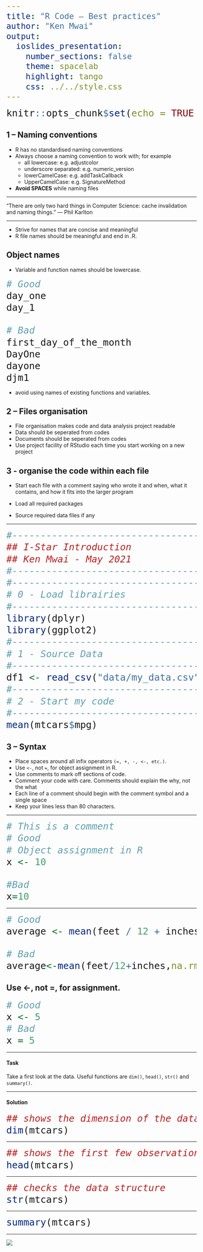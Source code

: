 ```yaml
---
title: "R Code – Best practices"
author: "Ken Mwai"
output: 
  ioslides_presentation:
    number_sections: false
    theme: spacelab
    highlight: tango
    css: ../../style.css
---
```


<style type="text/css">
body, td {
   font-size: 14px;
}
code.r{
  font-size: 25px;
}
pre {
  font-size: 25px
}

slides > slide:not(.nobackground):after {
  content: ""
}
</style>


```r
knitr::opts_chunk$set(echo = TRUE , fig.align = 'center')
```

## 1 – Naming conventions

- R has no standardised naming conventions
- Always choose a naming convention to work with; for example
  - all lowercase: e.g. adjustcolor
  - underscore separated: e.g. numeric_version
  - lowerCamelCase: e.g. addTaskCallback
  - UpperCamelCase: e.g. SignatureMethod
- **Avoid SPACES** while naming files 

***

“There are only two hard things in Computer Science: cache invalidation and naming things.” — Phil Karlton
  
***

- Strive for names that are concise and meaningful
- R file names should be meaningful and end in .R.

## Object names

- Variable and function names should be lowercase. 

```r
# Good
day_one
day_1

# Bad
first_day_of_the_month
DayOne
dayone
djm1
```

- avoid using names of existing functions and variables.

## 2 – Files organisation

- File organisation makes code and data analysis project readable
- Data should be seperated from codes
- Documents should be seperated from codes
- Use project facility of RStudio each time you start working on a new project

## 3 -  organise the code within each file

- Start each file with a comment saying who wrote it and when, what it contains, and how it fits into the larger program

- Load all required packages

- Source required data files if any

****

```r
#----------------------------------------------
## I-Star Introduction
## Ken Mwai - May 2021
#----------------------------------------------
#----------------------------------------------
# 0 - Load librairies
#----------------------------------------------
library(dplyr)
library(ggplot2)
#----------------------------------------------
# 1 - Source Data
#----------------------------------------------
df1 <- read_csv("data/my_data.csv")
#----------------------------------------------
# 2 - Start my code
#----------------------------------------------
mean(mtcars$mpg)
```


## 3 – Syntax

- Place spaces around all infix operators `(=, +, -, <-, etc.)`.
- Use `<-`, not `=`, for object assignment in R.
- Use comments to mark off sections of code.
- Comment your code with care. Comments should explain the why, not the what
- Each line of a comment should begin with the comment symbol and a single space
- Keep your lines less than 80 characters.


*** 

```r
# This is a comment
# Good
# Object assignment in R
x <- 10 

#Bad
x=10 
```

***

```r
# Good
average <- mean(feet / 12 + inches, na.rm = TRUE)

# Bad
average<-mean(feet/12+inches,na.rm=TRUE)
```


## Use <-, not =, for assignment. 

```r
# Good
x <- 5
# Bad
x = 5
```


***

#### Task
::: {.task}
Take a first look at the data. Useful functions are
`dim()`, `head()`, `str()` and `summary()`.
:::

***

#### Solution
```r
## shows the dimension of the data
dim(mtcars)
```


***

```r
## shows the first few observations of the data
head(mtcars)

```


***

```r
## checks the data structure
str(mtcars)

```


***

```r
summary(mtcars)
```


***

![](images/code_R.PNG)
